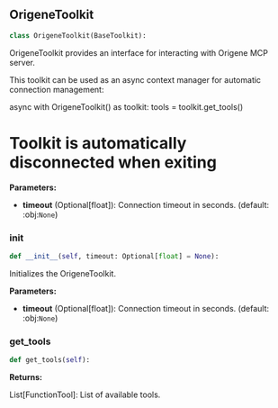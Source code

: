 <a id="camel.toolkits.origene_mcp_toolkit"></a>

<a id="camel.toolkits.origene_mcp_toolkit.OrigeneToolkit"></a>

## OrigeneToolkit

```python
class OrigeneToolkit(BaseToolkit):
```

OrigeneToolkit provides an interface for interacting with
Origene MCP server.

This toolkit can be used as an async context manager for automatic
connection management:

async with OrigeneToolkit() as toolkit:
tools = toolkit.get_tools()
# Toolkit is automatically disconnected when exiting

**Parameters:**

- **timeout** (Optional[float]): Connection timeout in seconds. (default: :obj:`None`)

<a id="camel.toolkits.origene_mcp_toolkit.OrigeneToolkit.__init__"></a>

### __init__

```python
def __init__(self, timeout: Optional[float] = None):
```

Initializes the OrigeneToolkit.

**Parameters:**

- **timeout** (Optional[float]): Connection timeout in seconds. (default: :obj:`None`)

<a id="camel.toolkits.origene_mcp_toolkit.OrigeneToolkit.get_tools"></a>

### get_tools

```python
def get_tools(self):
```

**Returns:**

  List[FunctionTool]: List of available tools.
